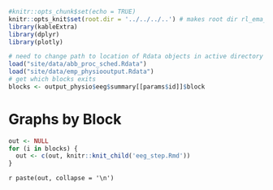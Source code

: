

```r
#knitr::opts_chunk$set(echo = TRUE)
knitr::opts_knit$set(root.dir = '../../../..') # makes root dir rl_ema_monitoring
library(kableExtra)
library(dplyr)
library(plotly)
```

```r
# need to change path to location of Rdata objects in active directory
load("site/data/abb_proc_sched.Rdata") 
load("site/data/emp_physiooutput.Rdata")
# get which blocks exits
blocks <- output_physio$eeg$summary[[params$id]]$block
```

# Graphs by Block {.tabset .tabset-fade}

```r
out <- NULL
for (i in blocks) {
  out <- c(out, knitr::knit_child('eeg_step.Rmd'))
}
```

`r paste(out, collapse = '\n')` 